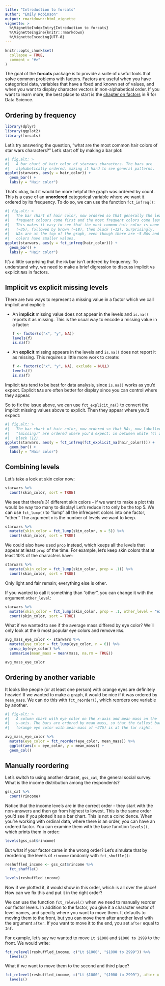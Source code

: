 ```yaml
---
title: "Introduction to forcats"
author: "Emily Robinson"
output: rmarkdown::html_vignette
vignette: >
  %\VignetteIndexEntry{Introduction to forcats}
  %\VignetteEngine{knitr::rmarkdown}
  %\VignetteEncoding{UTF-8}
---
```


```r
knitr::opts_chunk$set(
  collapse = TRUE,
  comment = "#>"
)
```

The goal of the **forcats** package is to provide a suite of useful tools that solve common problems with factors.
Factors are useful when you have categorical data, variables that have a fixed and known set of values, and when you want to display character vectors in non-alphabetical order.
If you want to learn more, the best place to start is the [chapter on factors](https://r4ds.had.co.nz/factors.html) in R for Data Science.

## Ordering by frequency

```r
library(dplyr)
library(ggplot2)
library(forcats)
```

Let's try answering the question, "what are the most common hair colors of star wars characters?" Let's start off by making a bar plot:

```r
#| fig.alt: >
#|   A bar chart of hair color of starwars characters. The bars are
#|   alphabetically ordered, making it hard to see general patterns.
ggplot(starwars, aes(y = hair_color)) + 
  geom_bar() + 
  labs(y = "Hair color")
```

That's okay, but it would be more helpful the graph was ordered by count.
This is a case of an **unordered** categorical variable where we want it ordered by its frequency.
To do so, we can use the function `fct_infreq()`:

```r
#| fig.alt: >
#|   The bar chart of hair color, now ordered so that generally the least
#|   frequent colours come first and the most frequent colors come last.
#|   This makes it easy to see that the most common hair color is none 
#|   (~35), followed by brown (~18), then black (~12). Surprisingly,
#|   NAs are at the top of the graph, even though there are ~5 NAs and other
#|   colors have smaller values.
ggplot(starwars, aes(y = fct_infreq(hair_color))) + 
  geom_bar() + 
  labs(y = "Hair color")
```

It's a little surprising that the `NA` bar isn't ordered by frequency.
To understand why, we need to make a brief digression to discuss implicit vs explicit `NA`s in factors.

## Implicit vs explicit missing levels

There are two ways to represent a missing value in a factor which we call implicit and explicit:

-   An **implicit** missing value does not appear in the levels and `is.na()` reports it as missing. This is the usual way to encode a missing value in a factor:

    ```r
    f <- factor(c("x", "y", NA))
    levels(f)
    is.na(f)
    ```

-   An **explicit** missing appears in the levels and `is.na()` does not report it as missing. This requires a little more work to create:

    ```r
    f <- factor(c("x", "y", NA), exclude = NULL)
    levels(f)
    is.na(f)
    ```

Implicit `NA`s tend to be best for data analysis, since `is.na()` works as you'd expect.
Explicit `NA`s are often better for display since you can control where they appear.

So to fix the issue above, we can use `fct_explicit_na()` to convert the implicit missing values above to explicit.
Then they appear where you'd expect:

```r
#| fig.alt: >
#|   The bar chart of hair color, now ordered so that NAs, now labelled
#|   "(missing)" are ordered where you'd expect: in between white (4) and
#|   black (12).
ggplot(starwars, aes(y = fct_infreq(fct_explicit_na(hair_color)))) + 
  geom_bar() + 
  labs(y = "Hair color")
```

## Combining levels

Let's take a look at skin color now:

```r
starwars %>%
  count(skin_color, sort = TRUE)
```

We see that there's 31 different skin colors - if we want to make a plot this would be way too many to display!
Let's reduce it to only be the top 5.
We can use `fct_lump()` to "lump" all the infrequent colors into one factor, "other." The argument `n` is the number of levels we want to keep.

```r
starwars %>%
  mutate(skin_color = fct_lump(skin_color, n = 5)) %>%
  count(skin_color, sort = TRUE)
```

We could also have used `prop` instead, which keeps all the levels that appear at least `prop` of the time.
For example, let's keep skin colors that at least 10% of the characters have:

```r
starwars %>%
  mutate(skin_color = fct_lump(skin_color, prop = .1)) %>%
  count(skin_color, sort = TRUE)
```

Only light and fair remain; everything else is other.

If you wanted to call it something than "other", you can change it with the argument `other_level`:

```r
starwars %>%
  mutate(skin_color = fct_lump(skin_color, prop = .1, other_level = "extra")) %>%
  count(skin_color, sort = TRUE)
```

What if we wanted to see if the average mass differed by eye color?
We'll only look at the 6 most popular eye colors and remove `NA`s.

```r
avg_mass_eye_color <- starwars %>%
  mutate(eye_color = fct_lump(eye_color, n = 6)) %>%
  group_by(eye_color) %>%
  summarise(mean_mass = mean(mass, na.rm = TRUE))

avg_mass_eye_color
```

## Ordering by another variable

It looks like people (or at least one person) with orange eyes are definitely heavier!
If we wanted to make a graph, it would be nice if it was ordered by `mean_mass`.
We can do this with `fct_reorder()`, which reorders one variable by another.

```r
#| fig-alt: >
#|   A column chart with eye color on the x-axis and mean mass on the 
#|   y-axis. The bars are ordered by mean_mass, so that the tallest bar
#|   (orange eye color with mean mass of ~275) is at the far right.

avg_mass_eye_color %>%
  mutate(eye_color = fct_reorder(eye_color, mean_mass)) %>%
  ggplot(aes(x = eye_color, y = mean_mass)) + 
  geom_col()
```

## Manually reordering

Let's switch to using another dataset, `gss_cat`, the general social survey.
What is the income distribution among the respondents?

```r
gss_cat %>%
  count(rincome)
```

Notice that the income levels are in the correct order - they start with the non-answers and then go from highest to lowest.
This is the same order you'd see if you plotted it as a bar chart.
This is not a coincidence.
When you're working with ordinal data, where there is an order, you can have an ordered factor.
You can examine them with the base function `levels()`, which prints them in order:

```r
levels(gss_cat$rincome)
```

But what if your factor came in the wrong order?
Let's simulate that by reordering the levels of `rincome` randomly with `fct_shuffle()`:

```r
reshuffled_income <- gss_cat$rincome %>%
  fct_shuffle()

levels(reshuffled_income)
```

Now if we plotted it, it would show in this order, which is all over the place!
How can we fix this and put it in the right order?

We can use the function `fct_relevel()` when we need to manually reorder our factor levels.
In addition to the factor, you give it a character vector of level names, and specify where you want to move them.
It defaults to moving them to the front, but you can move them after another level with the argument `after`.
If you want to move it to the end, you set `after` equal to `Inf`.

For example, let's say we wanted to move `Lt $1000` and `$1000 to 2999` to the front.
We would write:

```r
fct_relevel(reshuffled_income, c("Lt $1000", "$1000 to 2999")) %>%
  levels()
```

What if we want to move them to the second and third place?

```r
fct_relevel(reshuffled_income, c("Lt $1000", "$1000 to 2999"), after = 1) %>%
  levels()
```
